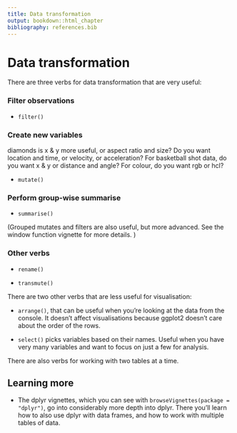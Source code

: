 ```yaml
---
title: Data transformation
output: bookdown::html_chapter
bibliography: references.bib
---
```

  
# Data transformation {#sec:dplyr}

There are three verbs for data transformation that are very useful:
  
### Filter observations

* `filter()`

### Create new variables

diamonds is x & y more useful, or aspect ratio and size? Do you want
location and time, or velocity, or acceleration? For basketball shot
data, do you want x & y or distance and angle? For colour, do you want
rgb or hcl?


* `mutate()`

### Perform group-wise summarise

* `summarise()`

(Grouped mutates and filters are also useful, but more advanced. See the window function vignette for more details. )


### Other verbs

* `rename()`

* `transmute()`

There are two other verbs that are less useful for visualisation:

* `arrange()`, that can be useful when you're looking at the data from the 
  console. It doesn't affect visualisations because ggplot2 doesn't care about 
  the order of the rows. 
  
* `select()` picks variables based on their names. Useful when you have 
  very many variables and want to focus on just a few for analysis.

There are also verbs for working with two tables at a time.


## Learning more

* The dplyr vignettes, which you can see with 
  `browseVignettes(package = "dplyr")`, go into considerably more depth into
  dplyr. There you'll learn how to also use dplyr with data frames, and how
  to work with multiple tables of data.
